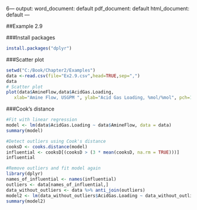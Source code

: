 6---
output:
  word_document: default
  pdf_document: default
  html_document: default
---

##Example 2.9

###Install packages
```{r, echo = TRUE}
install.packages("dplyr")
```

###Scatter plot
```{r, echo = TRUE}
setwd("C:/Book/Chapter2/Examples")
data <-read.csv(file="Ex2.9.csv",head=TRUE,sep=",")
data
# Scatter plot
plot(data$AmineFlow,data$AcidGas.Loading, 
   xlab="Amine Flow, USGPM ", ylab="Acid Gas Loading, %mol/%mol", pch=19)
```


###Cook's distance
```{r, echo = TRUE}
#Fit with linear regression
model <- lm(data$AcidGas.Loading ~ data$AmineFlow, data = data)
summary(model)

#Detect outliers using Cook's distance
cooksD <- cooks.distance(model)
influential <- cooksD[(cooksD > (3 * mean(cooksD, na.rm = TRUE)))]
influential

#Remove outliers and fit model again
library(dplyr)
names_of_influential <- names(influential)
outliers <- data[names_of_influential,]
data_without_outliers <- data %>% anti_join(outliers)
model2 <- lm(data_without_outliers$AcidGas.Loading ~ data_without_outliers$AmineFlow, data = data_without_outliers)
summary(model2)
```
